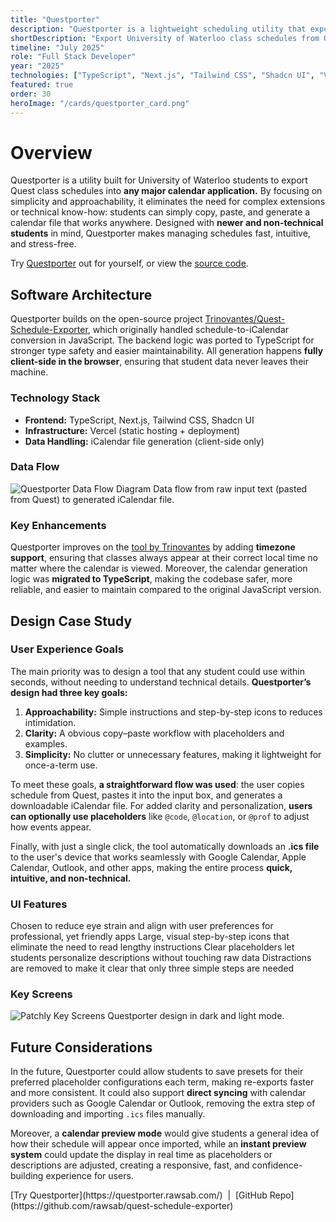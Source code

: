 ```yaml
---
title: "Questporter"
description: "Questporter is a lightweight scheduling utility that exports class schedules from Quest to any calendar app in seconds, using a simple copy-and-paste workflow while ensuring privacy through fully client-side generation."
shortDescription: "Export University of Waterloo class schedules from Quest to any calendar app in seconds, simply by copy-and-pasting."
timeline: "July 2025"
role: "Full Stack Developer"
year: "2025"
technologies: ["TypeScript", "Next.js", "Tailwind CSS", "Shadcn UI", "Vercel"]
featured: true
order: 30
heroImage: "/cards/questporter_card.png"
---
```


# Overview

Questporter is a utility built for University of Waterloo students to export Quest class schedules into **any major calendar application.** By focusing on simplicity and approachability, it eliminates the need for complex extensions or technical know-how: students can simply copy, paste, and generate a calendar file that works anywhere. Designed with **newer and non-technical students** in mind, Questporter makes managing schedules fast, intuitive, and stress-free.

Try [Questporter](https://questporter.rawsab.com/) out for yourself, or view the [source code](https://github.com/rawsab/quest-schedule-exporter).

## Software Architecture

Questporter builds on the open-source project [Trinovantes/Quest-Schedule-Exporter](https://github.com/Trinovantes/Quest-Schedule-Exporter), which originally handled schedule-to-iCalendar conversion in JavaScript. The backend logic was ported to TypeScript for stronger type safety and easier maintainability. All generation happens **fully client-side in the browser**, ensuring that student data never leaves their machine.

### Technology Stack

- **Frontend:** TypeScript, Next.js, Tailwind CSS, Shadcn UI
- **Infrastructure:** Vercel (static hosting + deployment)
- **Data Handling:** iCalendar file generation (client-side only)

### Data Flow

<div className="my-8">
  <img 
    src="/case-studies/questporter/QuestporterDataFlow.png" 
    alt="Questporter Data Flow Diagram"
    className="w-full mb-6"
    draggable="false"
  />
  <span className="text-center text-sm text-[var(--foreground)]/50">
    Data flow from raw input text (pasted from Quest) to generated iCalendar file.
  </span>
</div>

### Key Enhancements

Questporter improves on the [tool by Trinovantes](https://github.com/Trinovantes/Quest-Schedule-Exporter) by adding **timezone support**, ensuring that classes always appear at their correct local time no matter where the calendar is viewed. Moreover, the calendar generation logic was **migrated to TypeScript**, making the codebase safer, more reliable, and easier to maintain compared to the original JavaScript version.

## Design Case Study

### User Experience Goals

The main priority was to design a tool that any student could use within seconds, without needing to understand technical details. **Questporter’s design had three key goals:**

1. **Approachability:** Simple instructions and step-by-step icons to reduces intimidation.
2. **Clarity:** A obvious copy–paste workflow with placeholders and examples.
3. **Simplicity:** No clutter or unnecessary features, making it lightweight for once-a-term use.

To meet these goals, **a straightforward flow was used**: the user copies schedule from Quest, pastes it into the input box, and generates a downloadable iCalendar file. For added clarity and personalization, **users can optionally use placeholders** like `@code`, `@location`, or `@prof` to adjust how events appear. 

Finally, with just a single click, the tool automatically downloads an **.ics file** to the user's device that works seamlessly with Google Calendar, Apple Calendar, Outlook, and other apps, making the entire process **quick, intuitive, and non-technical.**

### UI Features

<FeatureGrid>
  <FeatureCard icon="Palette" title="Dark, Modern Theme">
    Chosen to reduce eye strain and align with user preferences for professional, yet friendly apps
  </FeatureCard>
  <FeatureCard icon="Info" title="Instructional Icons">
    Large, visual step-by-step icons that eliminate the need to read lengthy instructions
  </FeatureCard>
  <FeatureCard icon="AtSign" title="Placeholders System">
    Clear placeholders let students personalize descriptions without touching raw data
  </FeatureCard>
  <FeatureCard icon="LayoutDashboard" title="Minimalist Layout">
    Distractions are removed to make it clear that only three simple steps are needed
  </FeatureCard>
</FeatureGrid>

### Key Screens

<div className="my-8">
  <img 
    src="/case-studies/questporter/QuestporterScreens.png" 
    alt="Patchly Key Screens"
    className="w-full mb-6 rounded-lg"
    draggable="false"
  />
  <span className="text-center text-sm text-[var(--foreground)]/50">
    Questporter design in dark and light mode.
  </span>
</div>


## Future Considerations

In the future, Questporter could allow students to save presets for their preferred placeholder configurations each term, making re-exports faster and more consistent. It could also support **direct syncing** with calendar providers such as Google Calendar or Outlook, removing the extra step of downloading and importing `.ics` files manually. 

Moreover, a **calendar preview mode** would give students a general idea of how their schedule will appear once imported, while an **instant preview system** could update the display in real time as placeholders or descriptions are adjusted, creating a responsive, fast, and confidence-building experience for users.


<div className="mt-8">
  <span className="text-center text-md text-[var(--foreground)]/50">
    [Try Questporter](https://questporter.rawsab.com/) &nbsp;|&nbsp; [GitHub Repo](https://github.com/rawsab/quest-schedule-exporter)
  </span>
</div>